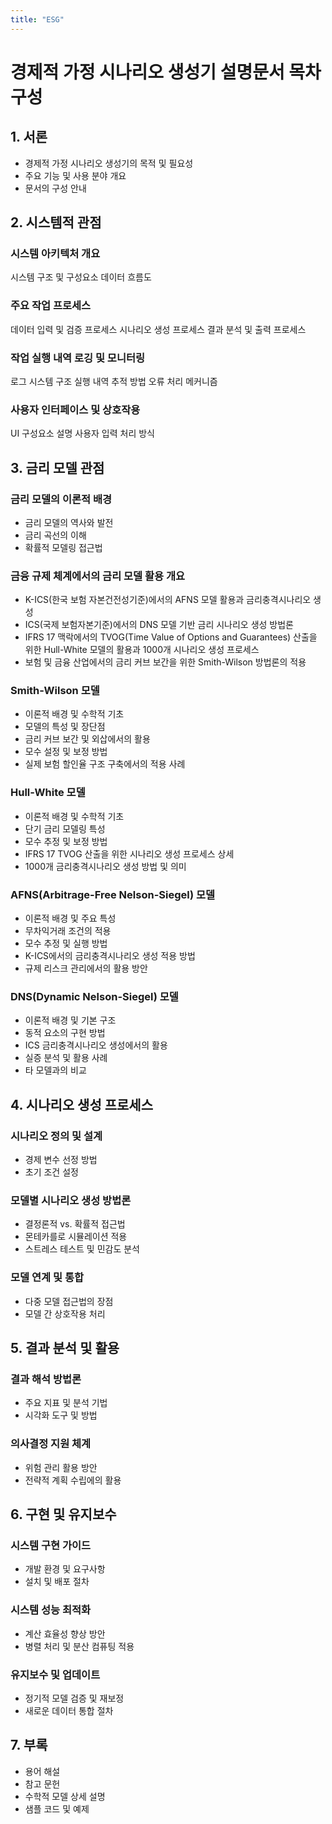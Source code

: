 ```yaml
---
title: "ESG"
---
```

# 경제적 가정 시나리오 생성기 설명문서 목차 구성

## 1. 서론

- 경제적 가정 시나리오 생성기의 목적 및 필요성
- 주요 기능 및 사용 분야 개요
- 문서의 구성 안내

## 2. 시스템적 관점

### 시스템 아키텍처 개요

시스템 구조 및 구성요소
데이터 흐름도


### 주요 작업 프로세스

데이터 입력 및 검증 프로세스
시나리오 생성 프로세스
결과 분석 및 출력 프로세스


### 작업 실행 내역 로깅 및 모니터링

로그 시스템 구조
실행 내역 추적 방법
오류 처리 메커니즘


### 사용자 인터페이스 및 상호작용

UI 구성요소 설명
사용자 입력 처리 방식



## 3. 금리 모델 관점

### 금리 모델의 이론적 배경

- 금리 모델의 역사와 발전
- 금리 곡선의 이해
- 확률적 모델링 접근법

### 금융 규제 체계에서의 금리 모델 활용 개요

- K-ICS(한국 보험 자본건전성기준)에서의 AFNS 모델 활용과 금리충격시나리오 생성
- ICS(국제 보험자본기준)에서의 DNS 모델 기반 금리 시나리오 생성 방법론
- IFRS 17 맥락에서의 TVOG(Time Value of Options and Guarantees) 산출을 위한 Hull-White 모델의 활용과 1000개 시나리오 생성 프로세스
- 보험 및 금융 산업에서의 금리 커브 보간을 위한 Smith-Wilson 방법론의 적용

### Smith-Wilson 모델

- 이론적 배경 및 수학적 기초
- 모델의 특성 및 장단점
- 금리 커브 보간 및 외삽에서의 활용
- 모수 설정 및 보정 방법
- 실제 보험 할인율 구조 구축에서의 적용 사례


### Hull-White 모델

- 이론적 배경 및 수학적 기초
- 단기 금리 모델링 특성
- 모수 추정 및 보정 방법
- IFRS 17 TVOG 산출을 위한 시나리오 생성 프로세스 상세
- 1000개 금리충격시나리오 생성 방법 및 의미


### AFNS(Arbitrage-Free Nelson-Siegel) 모델
- 이론적 배경 및 주요 특성
- 무차익거래 조건의 적용
- 모수 추정 및 실행 방법
- K-ICS에서의 금리충격시나리오 생성 적용 방법
- 규제 리스크 관리에서의 활용 방안


### DNS(Dynamic Nelson-Siegel) 모델

- 이론적 배경 및 기본 구조
- 동적 요소의 구현 방법
- ICS 금리충격시나리오 생성에서의 활용
- 실증 분석 및 활용 사례
- 타 모델과의 비교


## 4. 시나리오 생성 프로세스

### 시나리오 정의 및 설계

- 경제 변수 선정 방법
- 초기 조건 설정


### 모델별 시나리오 생성 방법론

- 결정론적 vs. 확률적 접근법
- 몬테카를로 시뮬레이션 적용
- 스트레스 테스트 및 민감도 분석


### 모델 연계 및 통합

- 다중 모델 접근법의 장점
- 모델 간 상호작용 처리



## 5. 결과 분석 및 활용

### 결과 해석 방법론

- 주요 지표 및 분석 기법
- 시각화 도구 및 방법


### 의사결정 지원 체계

- 위험 관리 활용 방안
- 전략적 계획 수립에의 활용



## 6. 구현 및 유지보수

### 시스템 구현 가이드

- 개발 환경 및 요구사항
- 설치 및 배포 절차


### 시스템 성능 최적화

- 계산 효율성 향상 방안
- 병렬 처리 및 분산 컴퓨팅 적용


### 유지보수 및 업데이트

- 정기적 모델 검증 및 재보정
- 새로운 데이터 통합 절차



## 7. 부록

- 용어 해설
- 참고 문헌
- 수학적 모델 상세 설명
- 샘플 코드 및 예제